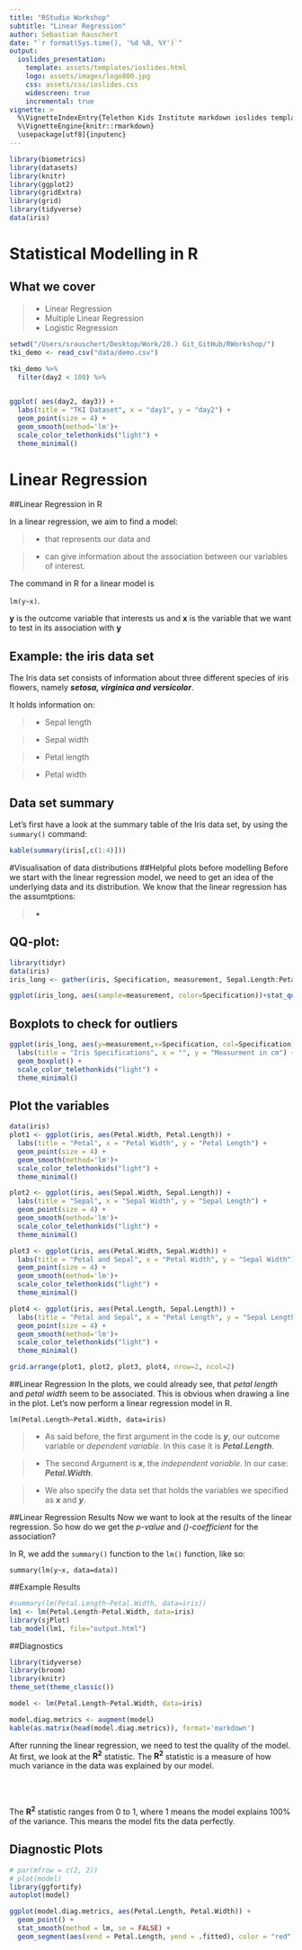 ```yaml
---
title: "RStudio Workshop"
subtitle: "Linear Regression"
author: Sebastian Rauschert
date: "`r format(Sys.time(), '%d %B, %Y')`"
output:
  ioslides_presentation:
    template: assets/templates/ioslides.html
    logo: assets/images/logo800.jpg
    css: assets/css/ioslides.css
    widescreen: true
    incremental: true
vignette: >
  %\VignetteIndexEntry{Telethon Kids Institute markdown ioslides template}
  %\VignetteEngine{knitr::rmarkdown}
  \usepackage[utf8]{inputenc}
---
```


```r
library(biometrics)
library(datasets)
library(knitr)
library(ggplot2)
library(gridExtra)
library(grid)
library(tidyverse)
data(iris)

```

# Statistical Modelling in R

## What we cover

>- Linear Regression
>- Multiple Linear Regression 
>- Logistic Regression

```r
setwd("/Users/srauschert/Desktop/Work/20.) Git_GitHub/RWorkshop/")
tki_demo <- read_csv("data/demo.csv")

tki_demo %>%
  filter(day2 < 100) %>%
  

ggplot( aes(day2, day3)) +
  labs(title = "TKI Dataset", x = "day1", y = "day2") +
  geom_point(size = 4) +
  geom_smooth(method='lm')+
  scale_color_telethonkids("light") +
  theme_minimal()

```

# Linear Regression
##Linear Regression in R

In a linear regression, we aim to find a model: <br /> 

>- that represents our data and 

>- can give information about the association between our variables of interest.

The command in R for a linear model is <br />
  
  <code>lm(y~x)</code>.

**y** is the outcome variable that interests us and **x** is the variable that we want to test in its association with **y**

## Example: the iris data set
The Iris data set consists of information about three different species of iris flowers, namely **<em>setosa, virginica and versicolor</em>**. <br />

It holds information on:

>- Sepal length

>- Sepal width

>- Petal length

>- Petal width

## Data set summary
Let's first have a look at the summary table of the Iris data set, by using the <code>summary()</code> command:

```r
kable(summary(iris[,c(1:4)]))
```

#Visualisation of data distributions
##Helpful plots before modelling
Before we start with the linear regression model, we need to get an idea of the underlying data and its distribution.
We know that the linear regression has the assumtptions:

>-


## QQ-plot: 
```r
library(tidyr)
data(iris)
iris_long <- gather(iris, Specification, measurement, Sepal.Length:Petal.Width, factor_key=TRUE)

ggplot(iris_long, aes(sample=measurement, color=Specification))+stat_qq()

```

## Boxplots to check for outliers


```r

  

ggplot(iris_long, aes(y=measurement,x=Specification, col=Specification)) +
  labs(title = "Iris Specifications", x = "", y = "Measurment in cm") +
  geom_boxplot() +
  scale_color_telethonkids("light") +
  theme_minimal()

```


## Plot the variables

```r
data(iris)
plot1 <- ggplot(iris, aes(Petal.Width, Petal.Length)) +
  labs(title = "Petal", x = "Petal Width", y = "Petal Length") +
  geom_point(size = 4) +
  geom_smooth(method='lm')+
  scale_color_telethonkids("light") +
  theme_minimal()

plot2 <- ggplot(iris, aes(Sepal.Width, Sepal.Length)) +
  labs(title = "Sepal", x = "Sepal Width", y = "Sepal Length") +
  geom_point(size = 4) +
  geom_smooth(method='lm')+
  scale_color_telethonkids("light") +
  theme_minimal()

plot3 <- ggplot(iris, aes(Petal.Width, Sepal.Width)) +
  labs(title = "Petal and Sepal", x = "Petal Width", y = "Sepal Width") +
  geom_point(size = 4) +
  geom_smooth(method='lm')+
  scale_color_telethonkids("light") +
  theme_minimal()

plot4 <- ggplot(iris, aes(Petal.Length, Sepal.Length)) +
  labs(title = "Petal and Sepal", x = "Petal Length", y = "Sepal Length") +
  geom_point(size = 4) +
  geom_smooth(method='lm')+
  scale_color_telethonkids("light") +
  theme_minimal()

grid.arrange(plot1, plot2, plot3, plot4, nrow=2, ncol=2)

```

##Linear Regression
In the plots, we could already see, that <em>petal length</em> and <em>petal width</em> seem to be associated. This is obvious when drawing a line in the plot.
Let's now perform a linear regression model in R.

<code>lm(Petal.Length~Petal.Width, data=iris)</code>

>- As said before, the first argument in the code is **<em>y</em>**, our outcome variable or <em>dependent variable</em>. In this case it is **<em>Petal.Length</em>**.

>- The second Argument is **<em>x</em>**, the <em>independent variable</em>. In our case: **<em>Petal.Width</em>**.

>- We also specify the data set that holds the variables we specified as **<em>x</em>** and **<em>y</em>**.

##Linear Regression Results
Now we want to look at the results of the linear regression. So how do we get the <em>p-value</em> and <em>\(\beta\)-coefficient</em> for the association?

In R, we add the <code>summary()</code> function to the <code>lm()</code> function, like so:

<code>summary(lm(y~x, data=data))</code>

##Example Results

```r
#summary(lm(Petal.Length~Petal.Width, data=iris))
lm1 <- lm(Petal.Length~Petal.Width, data=iris)
library(sjPlot)
tab_model(lm1, file="output.html")
```

##Diagnostics

<div align="center">
```r
library(tidyverse)
library(broom)
library(knitr)
theme_set(theme_classic())

model <- lm(Petal.Length~Petal.Width, data=iris)

model.diag.metrics <- augment(model)
kable(as.matrix(head(model.diag.metrics)), format='markdown')
```
</div>


After running the linear regression, we need to test the quality of the model. At first, we look at the <b>R<sup>2</sup></b> statistic.
The <b>R<sup>2</sup></b> statistic is a measure of how much variance in the data was explained by our model. 

<br></br>

The <b>R<sup>2</sup></b> statistic ranges from 0 to 1, where 1 means the model explains 100% of the variance. This means the model fits the data perfectly.


## Diagnostic Plots

<div align="center">
```r
# par(mfrow = c(2, 2))
# plot(model)
library(ggfortify)
autoplot(model)
```
</div>





<div align="center">
```r
ggplot(model.diag.metrics, aes(Petal.Length, Petal.Width)) +
  geom_point() +
  stat_smooth(method = lm, se = FALSE) +
  geom_segment(aes(xend = Petal.Length, yend = .fitted), color = "red", size = 0.3)

```
</div>
